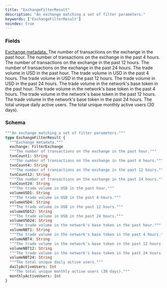 ```yaml
---
title: "ExchangeFilterResult"
description: "An exchange matching a set of filter parameters."
keywords: ['ExchangeFilterResult']
noindex: true
---
```


### Fields

<a href="/api-reference/types/filterexchange">
  <ResponseField name="exchange" type="FilterExchange">
    Exchange metadata.
  </ResponseField>
</a>

<ResponseField name="txnCount1" type="String">
  The number of transactions on the exchange in the past hour.
</ResponseField>

<ResponseField name="txnCount4" type="String">
  The number of transactions on the exchange in the past 4 hours.
</ResponseField>

<ResponseField name="txnCount12" type="String">
  The number of transactions on the exchange in the past 12 hours.
</ResponseField>

<ResponseField name="txnCount24" type="String">
  The number of transactions on the exchange in the past 24 hours.
</ResponseField>

<ResponseField name="volumeUSD1" type="String">
  The trade volume in USD in the past hour.
</ResponseField>

<ResponseField name="volumeUSD4" type="String">
  The trade volume in USD in the past 4 hours.
</ResponseField>

<ResponseField name="volumeUSD12" type="String">
  The trade volume in USD in the past 12 hours.
</ResponseField>

<ResponseField name="volumeUSD24" type="String">
  The trade volume in USD in the past 24 hours.
</ResponseField>

<ResponseField name="volumeNBT1" type="String">
  The trade volume in the network's base token in the past hour.
</ResponseField>

<ResponseField name="volumeNBT4" type="String">
  The trade volume in the network's base token in the past 4 hours.
</ResponseField>

<ResponseField name="volumeNBT12" type="String">
  The trade volume in the network's base token in the past 12 hours.
</ResponseField>

<ResponseField name="volumeNBT24" type="String">
  The trade volume in the network's base token in the past 24 hours.
</ResponseField>

<ResponseField name="dailyActiveUsers" type="Int">
  The total unique daily active users.
</ResponseField>

<ResponseField name="monthlyActiveUsers" type="Int">
  The total unique monthly active users (30 days).
</ResponseField>

### Schema


```graphql 
"""An exchange matching a set of filter parameters."""
type ExchangeFilterResult {
  """Exchange metadata."""
  exchange: FilterExchange
  """The number of transactions on the exchange in the past hour."""
  txnCount1: String
  """The number of transactions on the exchange in the past 4 hours."""
  txnCount4: String
  """The number of transactions on the exchange in the past 12 hours."""
  txnCount12: String
  """The number of transactions on the exchange in the past 24 hours."""
  txnCount24: String
  """The trade volume in USD in the past hour."""
  volumeUSD1: String
  """The trade volume in USD in the past 4 hours."""
  volumeUSD4: String
  """The trade volume in USD in the past 12 hours."""
  volumeUSD12: String
  """The trade volume in USD in the past 24 hours."""
  volumeUSD24: String
  """The trade volume in the network's base token in the past hour."""
  volumeNBT1: String
  """The trade volume in the network's base token in the past 4 hours."""
  volumeNBT4: String
  """The trade volume in the network's base token in the past 12 hours."""
  volumeNBT12: String
  """The trade volume in the network's base token in the past 24 hours."""
  volumeNBT24: String
  """The total unique daily active users."""
  dailyActiveUsers: Int
  """The total unique monthly active users (30 days)."""
  monthlyActiveUsers: Int
}
```
